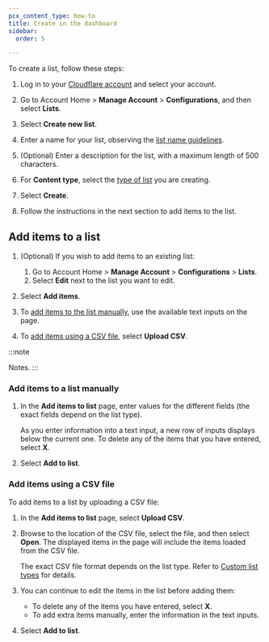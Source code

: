 ```yaml
---
pcx_content_type: how-to
title: Create in the dashboard
sidebar:
  order: 5

---
```



To create a list, follow these steps:

1. Log in to your [Cloudflare account](https://dash.cloudflare.com) and select your account.

2. Go to Account Home > **Manage Account** > **Configurations**, and then select **Lists**.

3. Select **Create new list**.

4. Enter a name for your list, observing the [list name guidelines](/waf/tools/lists/#list-names).

5. (Optional) Enter a description for the list, with a maximum length of 500 characters.

6. For **Content type**, select the [type of list](/waf/tools/lists/custom-lists/) you are creating.

7. Select **Create**.

8. Follow the instructions in the next section to add items to the list.

## Add items to a list

1. (Optional) If you wish to add items to an existing list:

   1. Go to Account Home > **Manage Account** > **Configurations** > **Lists**.
   2. Select **Edit** next to the list you want to edit.

2. Select **Add items**.

3. To [add items to the list manually](#add-items-to-a-list-manually), use the available text inputs on the page.

4. To [add items using a CSV file](#add-items-using-a-csv-file), select **Upload CSV**.

:::note

Notes.  <Render file="lists-import-notes" product="fundamentals" /> 
:::

### Add items to a list manually

1. In the **Add items to list** page, enter values for the different fields (the exact fields depend on the list type).

   As you enter information into a text input, a new row of inputs displays below the current one. To delete any of the items that you have entered, select **X**.

2. Select **Add to list**.

### Add items using a CSV file

To add items to a list by uploading a CSV file:

1. In the **Add items to list** page, select **Upload CSV**.

2. Browse to the location of the CSV file, select the file, and then select **Open**. The displayed items in the page will include the items loaded from the CSV file.

   The exact CSV file format depends on the list type. Refer to [Custom list types](/waf/tools/lists/custom-lists/#custom-list-types) for details.

3. You can continue to edit the items in the list before adding them:

   * To delete any of the items you have entered, select **X**.
   * To add extra items manually, enter the information in the text inputs.

4. Select **Add to list**.
